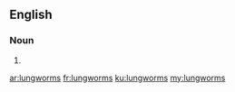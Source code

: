 ==English==

===Noun===
{{head|en|noun plural form}}

# {{plural of|lungworm|lang=en}}

[[ar:lungworms]]
[[fr:lungworms]]
[[ku:lungworms]]
[[my:lungworms]]